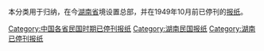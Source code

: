 本分类用于归纳，在今[[湖南省|湖南省]]境设置总部，并在1949年10月前已停刊的[[报纸|报纸]]。

[[Category:中国各省民国时期已停刊报纸|Category:中国各省民国时期已停刊报纸]]
[[Category:湖南民国报纸|Category:湖南民国报纸]]
[[Category:湖南已停刊报纸|Category:湖南已停刊报纸]]